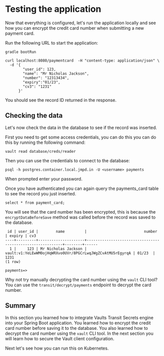 # Testing the application

Now that everything is configured, let's run the application locally and see how you can encrypt
the credit card number when submitting a new payment card.

Run the following URL to start the application:

```shell
gradle bootRun
```

```shell
curl localhost:8080/paymentcard  -H "content-type: application/json" \
  -d '{
        "user_id": 123, 
        "name": "Mr Nicholas Jackson", 
        "number": "12313434", 
        "expiry":"01/23", 
        "cv3": "1231"
      }'
```

You should see the record ID returned in the response.

## Checking the data

Let's now check the data in the database to see if the record was inserted.

First you need to get some access credentials, you can do this you can do this by running the following command:

```shell
vault read database/creds/reader
```

Then you can use the credentials to connect to the database:

```shell
psql -h postgres.container.local.jmpd.in -U <username> payments
```

When prompted enter your password.

Once you have authenticated you can again query the payments_card table to see the record you just inserted.

```shell
select * from payment_card;
```

You will see that the card number has been encrypted, this is because the `encryptDataBeforeSave` method was called before the record was saved to the database.

```shell
 id | user_id |        name         |                          number                           | expiry | cv3  
----+---------+---------------------+-----------------------------------------------------------+--------+------
  1 |     123 | Mr Nicholas Jackson | vault:v1:YeLEwWM0ojHqWRXvo0UVr/8PGCrLwqJWgZCvAtMU5rEgyrqA | 01/23  | 1231
(1 row)

payments=> 
```

Why not try manually decrypting the card number using the `vault` CLI tool? You can use the `transit/decrypt/payments` endpoint to decrypt the card number.

## Summary

In this section you learned how to integrate Vaults Transit Secrets engine into your Spring Boot application. You learned how to encrypt the credit card number before saving it to the database. You also learned how to decrypt the card number using the `vault` CLI tool. In the next section you will learn how to secure the Vault client configuration. 

Next let's see how you can run this on Kubernetes.